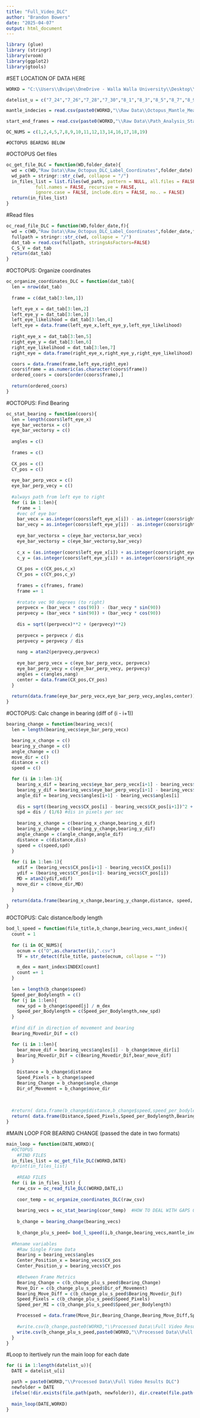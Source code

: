 ```yaml
---
title: "Full_Video_DLC"
author: "Brandon Bowers"
date: "2025-04-07"
output: html_document
---
```


```r
library (glue)
library (stringr)
library(vroom)
library(ggplot2)
library(gtools)
```

#SET LOCATION OF DATA HERE
```r
WORKD = "C:\\Users\\Bvipe\\OneDrive - Walla Walla University\\Desktop\\Bowers_2025_Octopus_Vestibular"

datelist_u = c("7_24","7_26","7_28","7_30","8_1","8_3","8_5","8_7","8_9","8_11","8_13","8_15","8_17")

mantle_indecies = read.csv(paste0(WORKD,"\\Raw Data\\Octopus_Mantle_Measurements\\Mantle Indecies.csv"))

start_end_frames = read.csv(paste0(WORKD,"\\Raw Data\\Path_Analysis_Start_End_Frames.csv"))

OC_NUMS = c(1,2,4,5,7,8,9,10,11,12,13,14,16,17,18,19)
```

~~~~~~~~~~
#OCTOPUS BEARING BELOW
~~~~~~~~~~

#OCTOPUS Get files
```r
oc_get_file_DLC = function(WD,folder_date){ 
  wd = c(WD,"Raw Data\\Raw_Octopus_DLC_Label_Coordinates",folder_date)
  wd_path = stringr::str_c(wd, collapse = "/")
  in_files_list = list.files(wd_path, pattern = NULL, all.files = FALSE,
           full.names = FALSE, recursive = FALSE,
           ignore.case = FALSE, include.dirs = FALSE, no.. = FALSE)
  return(in_files_list)
}
```

#Read files
```r
oc_read_file_DLC = function(WD,folder_date,f){
  wd = c(WD,"Raw Data\\Raw_Octopus_DLC_Label_Coordinates",folder_date,f)
  fullpath = stringr::str_c(wd, collapse = "/")
  dat_tab = read.csv(fullpath, stringsAsFactors=FALSE)
  C_S_V = dat_tab
  return(dat_tab)
}
```

#OCTOPUS: Organize coordinates
```r
oc_organize_coordinates_DLC = function(dat_tab){
  len = nrow(dat_tab)
  
  frame = c(dat_tab[3:len,1])

  left_eye_x = dat_tab[3:len,2]
  left_eye_y = dat_tab[3:len,3]
  left_eye_likelihood = dat_tab[3:len,4]
  left_eye = data.frame(left_eye_x,left_eye_y,left_eye_likelihood)
  
  right_eye_x = dat_tab[3:len,5]
  right_eye_y = dat_tab[3:len,6]
  right_eye_likelihood = dat_tab[3:len,7]
  right_eye = data.frame(right_eye_x,right_eye_y,right_eye_likelihood)

  coors = data.frame(frame,left_eye,right_eye)
  coors$frame = as.numeric(as.character(coors$frame))
  ordered_coors = coors[order(coors$frame),]
  
  return(ordered_coors)
}
```

#OCTOPUS: Find Bearing
```r
oc_stat_bearing = function(coors){
  len = length(coors$left_eye_x)
  eye_bar_vectorsx = c()
  eye_bar_vectorsy = c()
  
  angles = c()
  
  frames = c()
  
  CX_pos = c()
  CY_pos = c()
  
  eye_bar_perp_vecx = c()
  eye_bar_perp_vecy = c()
  
  #always path from left eye to right
  for (i in 1:len){
    frame = 1
    #vec of eye bar
    bar_vecx = as.integer(coors$left_eye_x[i]) - as.integer(coors$right_eye_x[i])
    bar_vecy = as.integer(coors$left_eye_y[i]) - as.integer(coors$right_eye_y[i])
    
    eye_bar_vectorsx = c(eye_bar_vectorsx,bar_vecx)
    eye_bar_vectorsy = c(eye_bar_vectorsy,bar_vecy)
    
    c_x = (as.integer(coors$left_eye_x[i]) + as.integer(coors$right_eye_x[i])) / 2
    c_y = (as.integer(coors$left_eye_y[i]) + as.integer(coors$right_eye_y[i])) / 2
    
    CX_pos = c(CX_pos,c_x)
    CY_pos = c(CY_pos,c_y)
    
    frames = c(frames, frame)
    frame =+ 1
    
    #rotate vec 90 degrees (to right)
    perpvecx = (bar_vecx * cos(90)) - (bar_vecy * sin(90))
    perpvecy = (bar_vecx * sin(90)) + (bar_vecy * cos(90))
    
    dis = sqrt((perpvecx)**2 + (perpvecy)**2)
    
    perpvecx = perpvecx / dis
    perpvecy = perpvecy / dis
    
    nang = atan2(perpvecy,perpvecx)
    
    eye_bar_perp_vecx = c(eye_bar_perp_vecx, perpvecx)
    eye_bar_perp_vecy = c(eye_bar_perp_vecy, perpvecy)
    angles = c(angles,nang)
    center = data.frame(CX_pos,CY_pos)
  }
  
  return(data.frame(eye_bar_perp_vecx,eye_bar_perp_vecy,angles,center))
}
```

#OCTOPUS: Calc change in bearing (diff of (i - i+1))
```r
bearing_change = function(bearing_vecs){
  len = length(bearing_vecs$eye_bar_perp_vecx)

  bearing_x_change = c()
  bearing_y_change = c()
  angle_change = c()
  move_dir = c()
  distance = c()
  speed = c()

  for (i in 1:len-1){
    bearing_x_dif = bearing_vecs$eye_bar_perp_vecx[i+1] - bearing_vecs$eye_bar_perp_vecx[i]
    bearing_y_dif = bearing_vecs$eye_bar_perp_vecy[i+1] - bearing_vecs$eye_bar_perp_vecy[i]
    angle_dif = bearing_vecs$angles[i+1] - bearing_vecs$angles[i]
    
    dis = sqrt((bearing_vecs$CX_pos[i] - bearing_vecs$CX_pos[i+1])^2 + (bearing_vecs$CY_pos[i] - bearing_vecs$CY_pos[i+1])^2)
    spd = dis / (1/6) #dis in pixels per sec
    
    bearing_x_change = c(bearing_x_change,bearing_x_dif)
    bearing_y_change = c(bearing_y_change,bearing_y_dif)  
    angle_change = c(angle_change,angle_dif)
    distance = c(distance,dis)
    speed = c(speed,spd)
  }
  
  for (i in 1:len-1){
    xdif = (bearing_vecs$CX_pos[i+1] - bearing_vecs$CX_pos[i])
    ydif = (bearing_vecs$CY_pos[i+1]- bearing_vecs$CY_pos[i])
    MD = atan2(ydif,xdif)
    move_dir = c(move_dir,MD)
  }
  
  return(data.frame(bearing_x_change,bearing_y_change,distance, speed, angle_change, move_dir))
}
```

#OCTOPUS: Calc distance/body length
```r
bod_l_speed = function(file_title,b_change,bearing_vecs,mant_index){
  count = 1
  
  for (i in OC_NUMS){
    ocnum = c("O",as.character(i),".csv")
    TF = str_detect(file_title, paste(ocnum, collapse = ""))

    m_dex = mant_index$INDEX[count]
    count =+ 1
  }
  
  len = length(b_change$speed)
  Speed_per_Bodylength = c()
  for (j in 1:len){
    new_spd = b_change$speed[j] / m_dex
    Speed_per_Bodylength = c(Speed_per_Bodylength,new_spd)
  }
  
  #find dif in direction of movement and bearing
  Bearing_Movedir_Dif = c()

  for (i in 1:len){
    bear_move_dif = bearing_vecs$angles[i] - b_change$move_dir[i] 
    Bearing_Movedir_Dif = c(Bearing_Movedir_Dif,bear_move_dif)
  }
  
    Distance = b_change$distance
    Speed_Pixels = b_change$speed
    Bearing_Change = b_change$angle_change
    Dir_of_Movement = b_change$move_dir
    
    
  
  #return( data.frame(b_change$distance,b_change$speed,speed_per_bodylength,b_change$angle_change,b_change$move_dir, Bearing_Movedir_Dif))
  return( data.frame(Distance,Speed_Pixels,Speed_per_Bodylength,Bearing_Change,Dir_of_Movement, Bearing_Movedir_Dif))
}
```

#MAIN LOOP FOR BEARING CHANGE (passed the date in two formats)
```r
main_loop = function(DATE,WORKD){
  #OCTOPUS
    #FIND FILES
  in_files_list = oc_get_file_DLC(WORKD,DATE)
  #print(in_files_list)
  
    #READ FILES
  for (i in in_files_list) {
    raw_csv = oc_read_file_DLC(WORKD,DATE,i)
  
    coor_temp = oc_organize_coordinates_DLC(raw_csv)
    
    bearing_vecs = oc_stat_bearing(coor_temp)  #HOW TO DEAL WITH GAPS OF MISSING FRAMES
    
    b_change = bearing_change(bearing_vecs)
    
    b_change_plu_s_peed= bod_l_speed(i,b_change,bearing_vecs,mantle_indecies)
    
  #Rename variables
    #Raw Single Frame Data  
    Bearing = bearing_vecs$angles
    Center_Position_x = bearing_vecs$CX_pos
    Center_Position_y = bearing_vecs$CY_pos
    
    #Between Frame Metrics
    Bearing_Change = c(b_change_plu_s_peed$Bearing_Change)
    Move_Dir = c(b_change_plu_s_peed$Dir_of_Movement)
    Bearing_Move_Diff = c(b_change_plu_s_peed$Bearing_Movedir_Dif)
    Speed_Pixels = c(b_change_plu_s_peed$Speed_Pixels)
    Speed_per_MI = c(b_change_plu_s_peed$Speed_per_Bodylength)

    Processed = data.frame(Move_Dir,Bearing_Change,Bearing_Move_Diff,Speed_Pixels,Speed_per_MI)
    
    #write.csv(b_change,paste0(WORKD,"\\Processed Data\\Full Video Results\\",DATE,"\\Raw_",i))
    write.csv(b_change_plu_s_peed,paste0(WORKD,"\\Processed Data\\Full Video Results DLC\\",DATE,"\\Processed_",i))
  }
}
```

#Loop to itertively run the main loop for each date
```r
for (i in 1:length(datelist_u)){
  DATE = datelist_u[i]

  path = paste0(WORKD,"\\Processed Data\\Full Video Results DLC")
  newfolder = DATE
  ifelse(!dir.exists(file.path(path, newfolder)), dir.create(file.path(path,newfolder)), FALSE)
  
  main_loop(DATE,WORKD)
}
```
